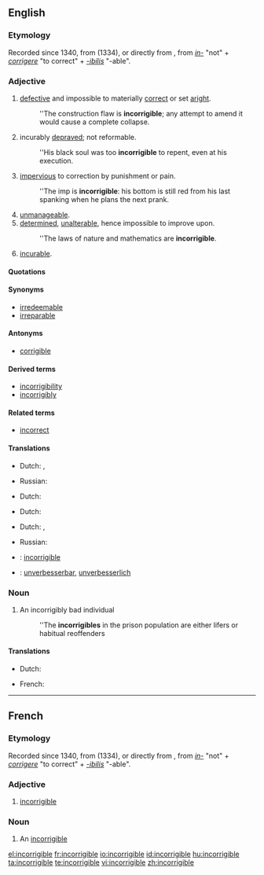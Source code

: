 ==English==

===Etymology===
Recorded since 1340, from {{etyl|fro}} {{term|incorrigible|lang=fro}} (1334), or directly from {{etyl|la}} {{term|incorrigibilis|lang=la||not to be corrected}}, from ''[[in-]]'' "not" + ''[[corrigere]]'' "to correct" + ''[[-ibilis]]'' "-able".

===Adjective===
{{en-adj|-}}

# [[defective]] and impossible to materially [[correct]] or set [[aright]].
#: ''The construction flaw is '''incorrigible'''; any attempt to amend it would cause a complete collapse.
# incurably [[depraved]]; not reformable.
#: ''His black soul was too '''incorrigible''' to repent, even at his execution.
# [[impervious]] to correction by punishment or pain.
#: ''The imp is '''incorrigible''': his bottom is still red from his last spanking when he plans the next prank.
# [[unmanageable]].
# [[determined]], [[unalterable]], hence impossible to improve upon.
#: ''The laws of nature and mathematics are '''incorrigible'''.
# {{archaic}} [[incurable]].

====Quotations====
{{rfquote|lang=en}}

====Synonyms====
* [[irredeemable]]
* [[irreparable]]

====Antonyms====
* [[corrigible]]

====Derived terms====
* [[incorrigibility]]
* [[incorrigibly]]

====Related terms====
* [[incorrect]]

====Translations====
{{trans-top|defective and materially impossible to correct or set aright}}
* Dutch: {{t|nl|onverbeterbaar}}, {{t-|nl|onherstelbaar}}
{{trans-mid}}
* Russian: {{t|ru|неисправимый}}
{{trans-bottom}}

{{trans-top|incurably depraved}}
* Dutch: {{t-|nl|onverbeterlijk}}
{{trans-mid}}
{{trans-bottom}}

{{trans-top|impervious to correction by punishment or pain}}
* Dutch: {{t-|nl|onverbeterlijk}}
{{trans-mid}}
{{trans-bottom}}

{{trans-see|unmanageable}}

{{trans-top|determined, unalterable}}
* Dutch: {{t|nl|onverbeterbaar}}, {{t-|nl|onveranderlijk}}
{{trans-mid}}
{{trans-bottom}}

{{trans-top|incurable}}
* Russian: {{t+|ru|безнадёжный}}
{{trans-mid}}
{{trans-bottom}}

{{checktrans-top}}
* {{ttbc|French}}: [[#French|incorrigible]]
* {{ttbc|German}}: [[unverbesserbar]], [[unverbesserlich]]
{{checktrans-bottom}}

===Noun===
{{en-noun}}

# An incorrigibly bad individual
#: ''The '''incorrigibles''' in the prison population are either lifers or habitual reoffenders

====Translations====
{{trans-top|an incorrigibly bad individual}}
* Dutch: {{t|nl|onverbeterlijke|m}}
{{trans-mid}}
* French: {{t+|fr|incorrigible|m|f}}
{{trans-bottom}}

----

==French==

===Etymology===
Recorded since 1340, from {{etyl|fro|fr}} {{term|incorrigible|lang=fro}} (1334), or directly from {{etyl|la|fr}} {{term|incorrigibilis|lang=la||not to be corrected}}, from ''[[in-]]'' "not" + ''[[corrigere]]'' "to correct" + ''[[-ibilis]]'' "-able".

===Adjective===
{{fr-adj-mf}}

# [[#English|incorrigible]]

===Noun===
{{fr-noun|m}}

# An [[#English#noun|incorrigible]]

[[el:incorrigible]]
[[fr:incorrigible]]
[[io:incorrigible]]
[[id:incorrigible]]
[[hu:incorrigible]]
[[ta:incorrigible]]
[[te:incorrigible]]
[[vi:incorrigible]]
[[zh:incorrigible]]